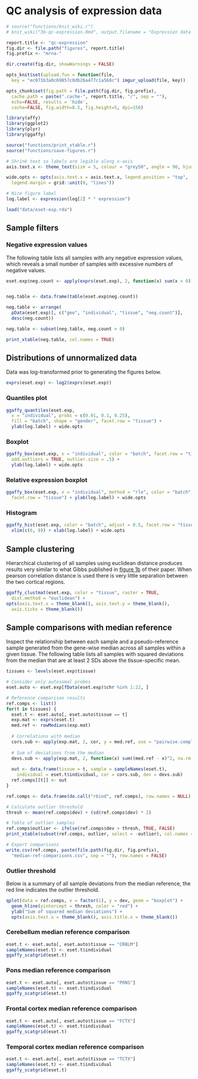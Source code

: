 # QC analysis of expression data

```r
# source("functions/knit_wiki.r")
# knit_wiki("3b-qc-expression.Rmd", output.filename = "Expression data QC analysis")

report.title <- "qc-expression"
fig.dir <- file.path("figures", report.title)
fig.prefix <- "mrna-"

dir.create(fig.dir, showWarnings = FALSE)

opts_knit$set(upload.fun = function(file, 
  key = "ec071b3a0c69857c0db26a477c1a568c") imgur_upload(file, key))

opts_chunk$set(fig.path = file.path(fig.dir, fig.prefix),
  cache.path = paste(".cache-", report.title, "/", sep = ""),
  echo=FALSE, results = 'hide',
  cache=FALSE, fig.width=8.5, fig.height=5, dpi=150)
```

```r
library(affy)
library(ggplot2)
library(plyr)
library(ggaffy)

source("functions/print_xtable.r")
source("functions/save-figures.r")
```

```r
# Shrink text so labels are legible along x-axis
axis.text.x <- theme_text(size = 5, colour = "grey50", angle = 90, hjust = 1)

wide.opts <- opts(axis.text.x = axis.text.x, legend.position = "top",
  legend.margin = grid::unit(0, "lines"))

# Nice figure label
log.label <- expression(log[2] * " expression")
```


```r
load("data/eset-exp.rda")
```

## Sample filters

### Negative expression values

The following table lists all samples with any negative expression values, which reveals a  small number of samples with excessive numbers of negative values.

```r
eset.exp$neg.count <- apply(exprs(eset.exp), 2, function(x) sum(x < 0))


neg.table <- data.frame(table(eset.exp$neg.count))

neg.table <- arrange(
  pData(eset.exp)[, c("geo", "individual", "tissue", "neg.count")], 
  desc(neg.count))

neg.table <- subset(neg.table, neg.count > 0)

print_xtable(neg.table, col.names = TRUE)
```


## Distributions of unnormalized data

Data was log-transformed prior to generating the figures below.

```r
exprs(eset.exp) <- log2(exprs(eset.exp))
```

### Quantiles plot
```r
ggaffy_quantiles(eset.exp,
  x = "individual", probs = c(0.01, 0.1, 0.25),
  fill = "batch", shape = "gender", facet.row = "tissue") +
  ylab(log.label) + wide.opts
```

### Boxplot
```r
ggaffy_box(eset.exp, x = "individual", color = "batch", facet.row = "tissue",
  add.outliers = TRUE, outlier.size = .5) +
  ylab(log.label) + wide.opts
```

### Relative expression boxplot
```r
ggaffy_box(eset.exp, x = "individual", method = "rle", color = "batch",
  facet.row = "tissue") + ylab(log.label) + wide.opts
```

### Histogram


```r
ggaffy_hist(eset.exp, color = "batch", adjust = 0.5, facet.row = "tissue") +
  xlim(c(6, 9)) + xlab(log.label) + wide.opts
```


## Sample clustering
Hierarchical clustering of all samples using euclidean distance produces results very similar to what Gibbs published in [figure 1b](http://www.plosgenetics.org/article/info:doi/10.1371/journal.pgen.1000952?imageURI=info:doi/10.1371/journal.pgen.1000952.g001) of their paper. When pearson correlation distance is used there is very little separation between the two cortical regions.

```r
ggaffy_clustmat(eset.exp, color = "tissue", raster = TRUE, 
  dist.method = "euclidean") + 
opts(axis.text.x = theme_blank(), axis.text.y = theme_blank(),
  axis.ticks = theme_blank())
```

## Sample comparisons with median reference
Inspect the relationship between each sample and a pseudo-reference sample generated from the gene-wise median across all samples within a given tissue. The following table lists all samples with squared deviations from the median that are at least 2 SDs above the tissue-specific mean. 

```r
tissues <- levels(eset.exp$tissue)

# Consider only autosomal probes
eset.auto <- eset.exp[fData(eset.exp)$chr %in% 1:22, ]

# Reference comparison results
ref.comps <- list()
for(t in tissues) {
  eset.t <- eset.auto[, eset.auto$tissue == t]
  exp.mat <- exprs(eset.t)
  med.ref <- rowMedians(exp.mat)
  
  # Correlations with median
  cors.sub <- apply(exp.mat, 2, cor, y = med.ref, use = "pairwise.complete")
  
  # Sum of deviations from the median
  devs.sub <- apply(exp.mat, 2, function(x) sum((med.ref - x)^2, na.rm = TRUE))
  
  out <- data.frame(tissue = t, sample = sampleNames(eset.t),
    individual = eset.t$individual, cor = cors.sub, dev = devs.sub)
  ref.comps[[t]] <- out
}

ref.comps <- data.frame(do.call("rbind", ref.comps), row.names = NULL)

# Calculate outlier threshold
thresh <- mean(ref.comps$dev) + (sd(ref.comps$dev) * 2)

# Table of outlier samples
ref.comps$outlier <- ifelse(ref.comps$dev > thresh, TRUE, FALSE)
print_xtable(subset(ref.comps, outlier, select = -outlier), col.names = TRUE)

# Export comparisons
write.csv(ref.comps, paste(file.path(fig.dir, fig.prefix), 
  "median-ref-comparisons.csv", sep = ""), row.names = FALSE)
```

### Outlier threshold
Below is a summary of all sample deviations from the median reference, the red line indicates the outlier threshold. 
```r
qplot(data = ref.comps, x = factor(1), y = dev, geom = "boxplot") +
  geom_hline(yintercept = thresh, color = "red") +
  ylab("Sum of squared median deviations") +
  opts(axis.text.x = theme_blank(), axis.title.x = theme_blank())

```


### Cerebellum median reference comparison
```r
eset.t <- eset.auto[, eset.auto$tissue == "CRBLM"]
sampleNames(eset.t) <- eset.t$individual
ggaffy_scatgrid(eset.t)
```

### Pons median reference comparison
```r
eset.t <- eset.auto[, eset.auto$tissue == "PONS"]
sampleNames(eset.t) <- eset.t$individual
ggaffy_scatgrid(eset.t)
```

### Frontal cortex median reference comparison
```r
eset.t <- eset.auto[, eset.auto$tissue == "FCTX"]
sampleNames(eset.t) <- eset.t$individual
ggaffy_scatgrid(eset.t)
```

### Temporal cortex median reference comparison
```r
eset.t <- eset.auto[, eset.auto$tissue == "TCTX"]
sampleNames(eset.t) <- eset.t$individual
ggaffy_scatgrid(eset.t)
```